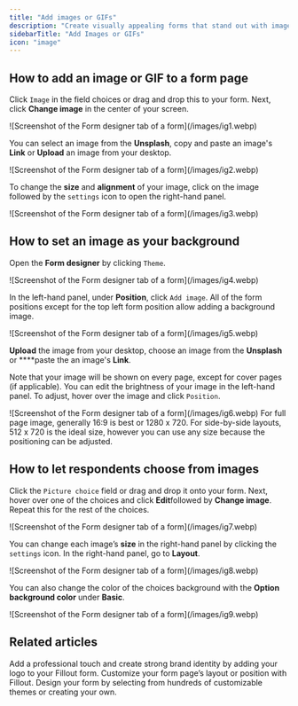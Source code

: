 ```yaml
---
title: "Add images or GIFs"
description: "Create visually appealing forms that stand out with images. Add individual images or GIFs, a background image, multiple picture choices or a combination of these. "
sidebarTitle: "Add Images or GIFs"
icon: "image"
---
```


## How to add an image or GIF to a form page

Click `Image` in the field choices or drag and drop this to your form. Next, click **Change image** in the center of your screen.

<Frame>
  ![Screenshot of the Form designer tab of a form](/images/ig1.webp)
</Frame>

You can select an image from the **Unsplash**, copy and paste an image's **Link** or **Upload** an image from your desktop.

<Frame>
  ![Screenshot of the Form designer tab of a form](/images/ig2.webp)
</Frame>

To change the **size** and **alignment** of your image, click on the image followed by the `settings` icon to open the right-hand panel.

<Frame>
  ![Screenshot of the Form designer tab of a form](/images/ig3.webp)
</Frame>

## How to set an image as your background

Open the **Form designer** by clicking `Theme`.

<Frame>
  ![Screenshot of the Form designer tab of a form](/images/ig4.webp)
</Frame>

In the left-hand panel, under **Position**, click `Add image`. All of the form positions except for the top left form position allow adding a background image.

<Frame>
  ![Screenshot of the Form designer tab of a form](/images/ig5.webp)
</Frame>

**Upload** the image from your desktop, choose an image from the **Unsplash** or \*\*\*\*paste the an image's **Link**.

Note that your image will be shown on every page, except for cover pages (if applicable). You can edit the brightness of your image in the left-hand panel. To adjust, hover over the image and click `Position`.

<Frame>
  ![Screenshot of the Form designer tab of a form](/images/ig6.webp)
</Frame>

<Note>
  For full page image, generally 16:9 is best or 1280 x 720. For side-by-side layouts, 512 x 720 is the ideal size, however you can use any size because the positioning can be adjusted.
</Note>

## How to let respondents choose from images

Click the `Picture choice` field or drag and drop it onto your form. Next, hover over one of the choices and click **Edit**followed by **Change image**. Repeat this for the rest of the choices.

<Frame>
  ![Screenshot of the Form designer tab of a form](/images/ig7.webp)
</Frame>

You can change each image’s **size** in the right-hand panel by clicking the `settings` icon. In the right-hand panel, go to **Layout**.

<Frame>
  ![Screenshot of the Form designer tab of a form](/images/ig8.webp)
</Frame>

You can also change the color of the choices background with the **Option background color** under **Basic**.

<Frame>
  ![Screenshot of the Form designer tab of a form](/images/ig9.webp)
</Frame>

## Related articles

<CardGroup cols={3}>
  <Card title="Add a logo" icon="airbnb" iconType="regular" color="#FFC738" href="/help/logo">
    Add a professional touch and create strong brand identity by adding your logo to your Fillout form.
  </Card>
  <Card title="Page layout" icon="rectangles-mixed" iconType="regular" color="#FFC738" href="/help/layout">
    Customize your form page’s layout or position with Fillout.
  </Card>
  <Card title="Themes" icon="palette" iconType="regular" color="#FFC738" href="/help/themes">
    Design your form by selecting from hundreds of customizable themes or creating your own.
  </Card>
</CardGroup>